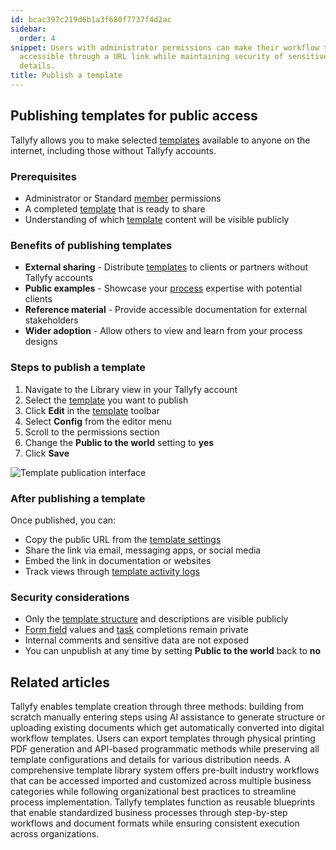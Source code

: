 ```yaml
---
id: bcac397c219d6b1a3f680f7737f4d2ac
sidebar:
  order: 4
snippet: Users with administrator permissions can make their workflow templates publicly
  accessible through a URL link while maintaining security of sensitive data and task
  details.
title: Publish a template
---
```


## Publishing templates for public access

Tallyfy allows you to make selected [templates](/products/pro/documenting/templates/) available to anyone on the internet, including those without Tallyfy accounts.

### Prerequisites
- Administrator or Standard [member](/products/pro/documenting/members/) permissions
- A completed [template](/products/pro/documenting/templates/) that is ready to share
- Understanding of which [template](/products/pro/documenting/templates/) content will be visible publicly

### Benefits of publishing templates
- **External sharing** - Distribute [templates](/products/pro/documenting/templates/) to clients or partners without Tallyfy accounts
- **Public examples** - Showcase your [process](/products/pro/tracking-and-tasks/processes/) expertise with potential clients
- **Reference material** - Provide accessible documentation for external stakeholders
- **Wider adoption** - Allow others to view and learn from your process designs

### Steps to publish a template

1. Navigate to the Library view in your Tallyfy account
2. Select the [template](/products/pro/documenting/templates/) you want to publish
3. Click **Edit** in the [template](/products/pro/documenting/templates/) toolbar
4. Select **Config** from the editor menu
5. Scroll to the permissions section
6. Change the **Public to the world** setting to **yes**
7. Click **Save**

![Template publication interface](https://screenshots.tallyfy.com/tallyfy%2Fpro%2Fdesktop-light-public-template.png)

### After publishing a template

Once published, you can:
- Copy the public URL from the [template settings](/products/pro/documenting/templates/)
- Share the link via email, messaging apps, or social media
- Embed the link in documentation or websites
- Track views through [template activity logs](/products/pro/documenting/templates/)

### Security considerations
- Only the [template structure](/products/pro/documenting/templates/) and descriptions are visible publicly
- [Form field](/products/pro/tracking-and-tasks/tasks/what-are-form-fields-in-tallyfy/) values and [task](/products/pro/tracking-and-tasks/tasks/) completions remain private
- Internal comments and sensitive data are not exposed
- You can unpublish at any time by setting **Public to the world** back to **no**


## Related articles
<CardGrid>
<LinkTitleCard header="<b>Templates > Create a template</b>" href="/products/pro/documenting/templates/create-template/" > Tallyfy enables template creation through three methods: building from scratch manually entering steps using AI assistance to generate structure or uploading existing documents which get automatically converted into digital workflow templates. </LinkTitleCard>
<LinkTitleCard header="<b>Templates > Print, Download, and Export Tallyfy Templates</b>" href="/products/pro/documenting/templates/print-download-export-templates/" > Users can export templates through physical printing PDF generation and API-based programmatic methods while preserving all template configurations and details for various distribution needs. </LinkTitleCard>
<LinkTitleCard header="<b>Templates > Sample Templates</b>" href="/products/pro/documenting/templates/how-can-i-access-tallyfys-sample-templates/" > A comprehensive template library system offers pre-built industry workflows that can be accessed imported and customized across multiple business categories while following organizational best practices to streamline process implementation. </LinkTitleCard>
<LinkTitleCard header="<b>Documenting > Templates</b>" href="/products/pro/documenting/templates/" > Tallyfy templates function as reusable blueprints that enable standardized business processes through step-by-step workflows and document formats while ensuring consistent execution across organizations. </LinkTitleCard>
</CardGrid>